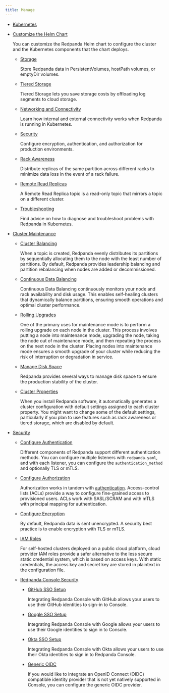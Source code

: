 ```yaml
---
title: Manage
---
```


<head>
    <meta name="title" content="Manage | Redpanda Docs"/>
    <meta name="description" content="Manage Redpanda."/>
</head>

- [Kubernetes](../manage/kubernetes)

- [Customize the Helm Chart](../manage/kubernetes/configure-helm-chart)

    You can customize the Redpanda Helm chart to configure the cluster and the Kubernetes components that the chart deploys.

  - [Storage](../manage/kubernetes/configure-storage)

    Store Redpanda data in PersistentVolumes, hostPath volumes, or emptyDir volumes.

  - [Tiered Storage](../manage/kubernetes/tiered-storage)
    
    Tiered Storage lets you save storage costs by offloading log segments to cloud storage.

  - [Networking and Connectivity](../manage/kubernetes/networking/networking-and-connectivity)

      Learn how internal and external connectivity works when Redpanda is running in Kubernetes.

  - [Security](../manage/kubernetes/security)

      Configure encryption, authentication, and authorization for production environments.

  - [Rack Awareness](../manage/kubernetes/kubernetes-rack-awareness)

      Distribute replicas of the same partition across different racks to minimize data loss in the event of a rack failure.

  - [Remote Read Replicas](../manage/kubernetes/remote-read-replicas)

      A Remote Read Replica topic is a read-only topic that mirrors a topic on a different cluster.

  - [Troubleshooting](../manage/kubernetes/troubleshooting/troubleshoot)

      Find advice on how to diagnose and troubleshoot problems with Redpanda in Kubernetes.

- [Cluster Maintenance](../manage/cluster-maintenance)
  - [Cluster Balancing](../manage/cluster-maintenance/cluster-balancing)

      When a topic is created, Redpanda evenly distributes its partitions by sequentially allocating them to the node with the least number of partitions. By default, Redpanda provides leadership balancing and partition rebalancing when nodes are added or decommissioned. 

  - [Continuous Data Balancing](../manage/cluster-maintenance/continuous-data-balancing)

      Continuous Data Balancing continuously monitors your node and rack availability and disk usage. This enables self-healing clusters that dynamically balance partitions, ensuring smooth operations and optimal cluster performance. 

  - [Rolling Upgrades](../manage/cluster-maintenance/rolling-upgrade)

      One of the primary uses for maintenance mode is to perform a rolling upgrade on each node in the cluster. This process involves putting a node into maintenance mode, upgrading the node, taking the node out of maintenance mode, and then repeating the process on the next node in the cluster. Placing nodes into maintenance mode ensures a smooth upgrade of your cluster while reducing the risk of interruption or degradation in service.

  - [Manage Disk Space](../manage/cluster-maintenance/disk-utilization)

      Redpanda provides several ways to manage disk space to ensure the production stability of the cluster.

  - [Cluster Properties](../manage/cluster-maintenance/cluster-property-configuration)

      When you install Redpanda software, it automatically generates a cluster configuration with default settings assigned to each cluster property. 
      You might want to change some of the default settings, particularly if you plan to use features such as rack awareness or tiered storage, which are disabled by default.

- [Security](../manage/security)
  - [Configure Authentication](../manage/security/authentication)
    
    Different components of Redpanda support different authentication methods. You can configure multiple listeners with `redpanda.yaml`, and with each listener, you can configure the `authentication_method` and optionally TLS or mTLS.

  - [Configure Authorization](../manage/security/authorization)
    
    Authorization works in tandem with [authentication](../manage/security/authentication). Access-control lists (ACLs) provide a way to configure fine-grained access to provisioned users. ACLs work with SASL/SCRAM and with mTLS with principal mapping for authentication. 

  - [Configure Encryption](../manage/security/encryption)
    
    By default, Redpanda data is sent unencrypted. A security best practice is to enable encryption with TLS or mTLS. 

  - [IAM Roles](../manage/security/iam-roles)

    For self-hosted clusters deployed on a public cloud platform, cloud provider IAM roles provide a safer alternative to the less secure static credential system, which is based on access keys. With static credentials, the access key and secret key are stored in plaintext in the configuration file.

  - [Redpanda Console Security](../manage/security/console)
    - [GitHub SSO Setup](../manage/security/console/github)

      Integrating Redpanda Console with GitHub allows your users to use their GitHub identities to sign-in to Console.

    - [Google SSO Setup](../manage/security/console/google)

      Integrating Redpanda Console with Google allows your users to use their Google identities to sign in to Console.

    - [Okta SSO Setup](../manage/security/console/okta)

      Integrating Redpanda Console with Okta allows your users to use their Okta identities to sign in to Redpanda Console.

    - [Generic OIDC](../manage/security/console/generic-oidc)

      If you would like to integrate an OpenID Connect (OIDC) compatible identity provider that is not yet natively supported in Console,
      you can configure the generic OIDC provider.